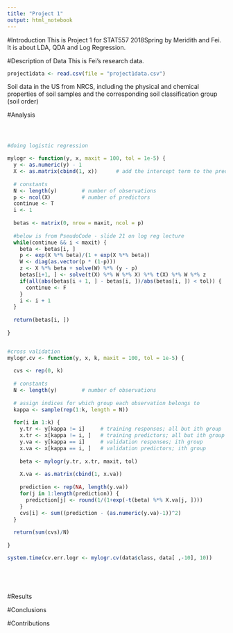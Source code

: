 ```yaml
---
title: "Project 1"
output: html_notebook
---
```



#Introduction
This is Project 1 for STAT557 2018Spring by Meridith and Fei. It is about LDA, QDA and Log Regression.

#Description of Data
This is Fei's research data. 
 


```r

project1data <- read.csv(file = "project1data.csv")

```
Soil data in the US from NRCS, including the physical and chemical properties of soil samples and the corresponding soil classification group (soil order)

#Analysis
```r
 
```


```r
```

```r

```

```r

#doing logistic regression

mylogr <- function(y, x, maxit = 100, tol = 1e-5) {
  y <- as.numeric(y) - 1
  X <- as.matrix(cbind(1, x))      # add the intercept term to the predictors
  
  # constants
  N <- length(y)        # number of observations
  p <- ncol(X)          # number of predictors
  continue <- T
  i <- 1
  
  betas <- matrix(0, nrow = maxit, ncol = p)
  
  #below is from PseudoCode - slide 21 on log reg lecture
  while(continue && i < maxit) {
    beta <- betas[i, ]
    p <- exp(X %*% beta)/(1 + exp(X %*% beta))
    W <- diag(as.vector(p * (1-p)))
    z <- X %*% beta + solve(W) %*% (y - p)
    betas[i+1, ] <- solve(t(X) %*% W %*% X) %*% t(X) %*% W %*% z
    if(all(abs(betas[i + 1, ] - betas[i, ])/abs(betas[i, ]) < tol)) {
      continue <- F
    }
    i <- i + 1
  }
  
  return(betas[i, ])
  
}


#cross validation
mylogr.cv <- function(y, x, k, maxit = 100, tol = 1e-5) {
  
  cvs <- rep(0, k)
  
  # constants
  N <- length(y)        # number of observations
  
  # assign indices for which group each observation belongs to
  kappa <- sample(rep(1:k, length = N))
  
  for(i in 1:k) {
    y.tr <- y[kappa != i]     # training responses; all but ith group
    x.tr <- x[kappa != i, ]   # training predictors; all but ith group
    y.va <- y[kappa == i]     # validation responses; ith group
    x.va <- x[kappa == i, ]   # validation predictors; ith group
    
    beta <- mylogr(y.tr, x.tr, maxit, tol)
    
    X.va <- as.matrix(cbind(1, x.va))
    
    prediction <- rep(NA, length(y.va))
    for(j in 1:length(prediction)) {
      prediction[j] <- round(1/(1+exp(-t(beta) %*% X.va[j, ])))
    }
    cvs[i] <- sum((prediction - (as.numeric(y.va)-1))^2)
  }
  
  return(sum(cvs)/N)
  
}

system.time(cv.err.logr <- mylogr.cv(data$class, data[ ,-10], 10))
  
  
  
```

```r

```

#Results

#Conclusions

#Contributions
  
